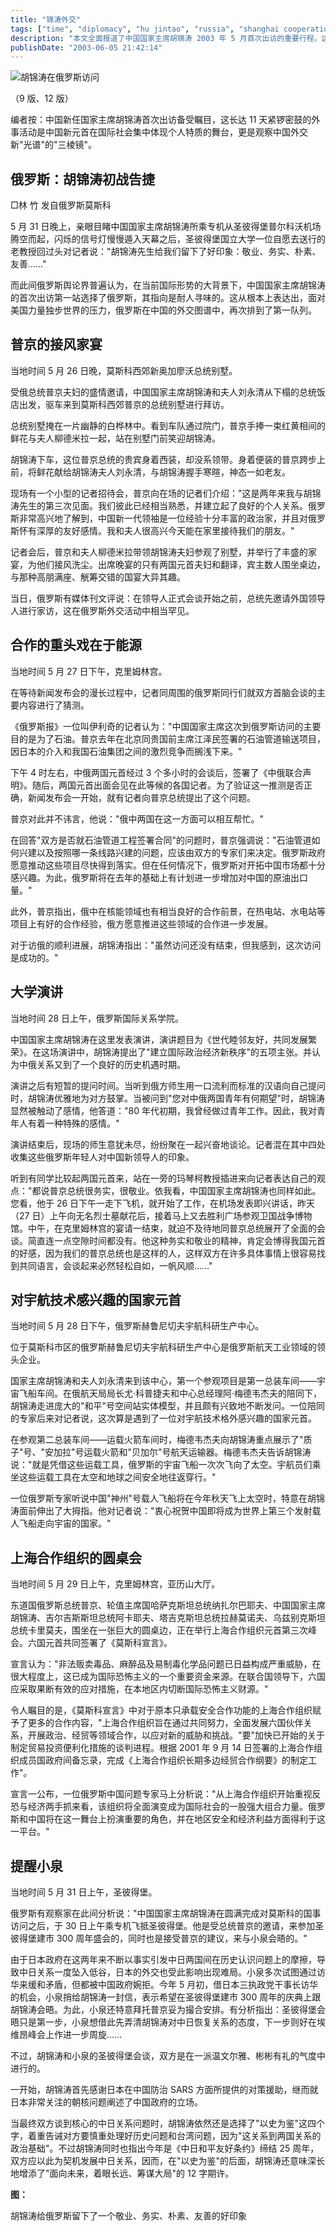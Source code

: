 ```yaml
---
title: "锦涛外交"
tags: ["time", "diplomacy", "hu jintao", "russia", "shanghai cooperation organization", "japan", "foreign policy", "china"]
description: "本文全面报道了中国国家主席胡锦涛 2003 年 5 月首次出访的重要行程。这次为期 11 天的外交之旅首站选择俄罗斯，展现了中国新一代领导层的外交优先序。报道详细记录了胡锦涛与普京的私人家宴、两国在能源领域的战略合作、胡锦涛在俄罗斯国际关系学院的重要演讲、对俄罗斯航天中心的访问以及上海合作组织峰会。特别关注了胡锦涛在圣彼得堡与日本首相小泉纯一郎的会晤，胡在会上以“以史为鉴，面向未来，着眼长远、筹谋大局“的十六字方针表达了对中日关系的期许。本次出访树立了胡锦涛“敬业、务实、朴素、友善“的国际形象，标志着中国外交新篇章的开启。"
publishDate: "2003-06-05 21:42:14"
---
```


![胡锦涛在俄罗斯访问](http://www.nanfangdaily.com.cn/zm/20030605/xw/tx/200306050759_195561.JPG)

（9 版、12 版）

编者按：中国新任国家主席胡锦涛首次出访备受瞩目，这长达 11 天紧锣密鼓的外事活动是中国新元首在国际社会集中体现个人特质的舞台，更是观察中国外交新"光谱"的"三棱镜"。

## 俄罗斯：胡锦涛初战告捷

□林 竹 发自俄罗斯莫斯科

5 月 31 日晚上，亲眼目睹中国国家主席胡锦涛所乘专机从圣彼得堡普尔科沃机场腾空而起，闪烁的信号灯慢慢遁入天幕之后，圣彼得堡国立大学一位自愿去送行的老教授回过头对记者说："胡锦涛先生给我们留下了好印象：敬业、务实、朴素、友善……"

而此间俄罗斯舆论界普遍认为，在当前国际形势的大背景下，中国国家主席胡锦涛的首次出访第一站选择了俄罗斯，其指向是耐人寻味的。这从根本上表达出，面对美国力量独步世界的压力，俄罗斯在中国的外交图谱中，再次排到了第一队列。

## 普京的接风家宴

当地时间 5 月 26 日晚，莫斯科西郊新奥加廖沃总统别墅。

受俄总统普京夫妇的盛情邀请，中国国家主席胡锦涛和夫人刘永清从下榻的总统饭店出发，驱车来到莫斯科西郊普京的总统别墅进行拜访。

总统别墅掩在一片幽静的白桦林中。看到车队通过院门，普京手捧一束红黄相间的鲜花与夫人柳德米拉一起，站在别墅门前笑迎胡锦涛。

胡锦涛下车，这位普京总统的贵宾身着西装，却没系领带。身着便装的普京跨步上前，将鲜花献给胡锦涛夫人刘永清，与胡锦涛握手寒暄，神态一如老友。

现场有一个小型的记者招待会，普京向在场的记者们介绍："这是两年来我与胡锦涛先生的第三次见面。我们彼此已经相当熟悉，并建立起了良好的个人关系。俄罗斯非常高兴地了解到，中国新一代领袖是一位经验十分丰富的政治家，并且对俄罗斯怀有深厚的友好感情。我和夫人很高兴今天能在家里接待我们的朋友。"

记者会后，普京和夫人柳德米拉带领胡锦涛夫妇参观了别墅，并举行了丰盛的家宴，为他们接风洗尘。出席晚宴的只有两国元首夫妇和翻译，宾主数人围坐桌边，与那种高朋满座、觥筹交错的国宴大异其趣。

当日，俄罗斯有媒体刊文评说：在领导人正式会谈开始之前，总统先邀请外国领导人进行家访，这在俄罗斯外交活动中相当罕见。

## 合作的重头戏在于能源

当地时间 5 月 27 日下午，克里姆林宫。

在等待新闻发布会的漫长过程中，记者同周围的俄罗斯同行们就双方首脑会谈的主要内容进行了猜测。

《俄罗斯报》一位叫伊利奇的记者认为："中国国家主席这次到俄罗斯访问的主要目的是为了石油。普京去年在北京同贵国前主席江泽民签署的石油管道输送项目，因日本的介入和我国石油集团之间的激烈竞争而搁浅下来。"

下午 4 时左右，中俄两国元首经过 3 个多小时的会谈后，签署了《中俄联合声明》。随后，两国元首出面会见在此等候的各国记者。为了验证这一推测是否正确，新闻发布会一开始，就有记者向普京总统提出了这个问题。

普京对此并不讳言，他说："俄中两国在这一方面可以相互帮忙。"

在回答"双方是否就石油管道工程签署合同"的问题时，普京强调说："石油管道如何兴建以及按照哪一条线路兴建的问题，应该由双方的专家们来决定。俄罗斯政府愿意推动这些项目尽快得到落实。但在任何情况下，俄罗斯对开拓中国市场都十分感兴趣。为此，俄罗斯将在去年的基础上有计划进一步增加对中国的原油出口量。"

此外，普京指出，俄中在核能领域也有相当良好的合作前景，在热电站、水电站等项目上有好的合作经验，俄方愿意推进这些领域的合作进一步发展。

对于访俄的顺利进展，胡锦涛指出："虽然访问还没有结束，但我感到，这次访问是成功的。"

## 大学演讲

当地时间 28 日上午，俄罗斯国际关系学院。

中国国家主席胡锦涛在这里发表演讲，演讲题目为《世代睦邻友好，共同发展繁荣》。在这场演讲中，胡锦涛提出了"建立国际政治经济新秩序"的五项主张。并认为中俄关系又到了一个良好的历史机遇时期。

演讲之后有短暂的提问时间。当听到俄方师生用一口流利而标准的汉语向自己提问时，胡锦涛优雅地为对方鼓掌。当被问到"您对中俄两国青年有何期望"时，胡锦涛显然被触动了感情，他答道："80 年代初期，我曾经做过青年工作。因此，我对青年人有着一种特殊的感情。"

演讲结束后，现场的师生意犹未尽，纷纷聚在一起兴奋地谈论。记者混在其中四处收集这些俄罗斯年轻人对中国新领导人的印象。

听到有同学比较起两国元首来，站在一旁的玛琴柯教授插进来向记者表达自己的观点："都说普京总统很务实，很敬业。依我看，中国国家主席胡锦涛也同样如此。您看，他于 26 日下午一走下飞机，就开始了工作，在机场发表即兴讲话，昨天（27 日）上午向无名烈士墓献花后，接着马上又去胜利广场参观卫国战争博物馆。中午，在克里姆林宫的宴请一结束，就迫不及待地同普京总统展开了全面的会谈。简直连一点空隙时间都没有。他这种务实和敬业的精神，肯定会博得我国元首的好感，因为我们的普京总统也是这样的人，这样双方在许多具体事情上很容易找到共同语言，会谈起来必然轻松自如，一帆风顺……"

## 对宇航技术感兴趣的国家元首

当地时间 5 月 28 日下午，俄罗斯赫鲁尼切夫宇航科研生产中心。

位于莫斯科市区的俄罗斯赫鲁尼切夫宇航科研生产中心是俄罗斯航天工业领域的领头企业。

国家主席胡锦涛和夫人刘永清来到该中心，第一个参观项目是第一总装车间——宇宙飞船车间。在俄航天局局长尤·科普捷夫和中心总经理阿·梅德韦杰夫的陪同下，胡锦涛走进庞大的"和平"号空间站实体模型，并且颇有兴致地不断发问。一位陪同的专家后来对记者说，这次算是遇到了一位对宇航技术格外感兴趣的国家元首。

在参观第二总装车间——运载火箭车间时，梅德韦杰夫向胡锦涛重点展示了"质子"号、"安加拉"号运载火箭和"贝加尔"号航天运输器。梅德韦杰夫告诉胡锦涛说："就是凭借这些运载工具，俄罗斯的宇宙飞船一次次飞向了太空。宇航员们乘坐这些运载工具在太空和地球之间安全地往返穿行。"

一位俄罗斯专家听说中国"神州"号载人飞船将在今年秋天飞上太空时，特意在胡锦涛面前伸出了大拇指。他对记者说："衷心祝贺中国即将成为世界上第三个发射载人飞船走向宇宙的国家。"

## 上海合作组织的圆桌会

当地时间 5 月 29 日上午，克里姆林宫，亚历山大厅。

东道国俄罗斯总统普京、轮值主席国哈萨克斯坦总统纳扎尔巴耶夫、中国国家主席胡锦涛、吉尔吉斯斯坦总统阿卡耶夫、塔吉克斯坦总统拉赫莫诺夫、乌兹别克斯坦总统卡里莫夫，围坐在一张巨大的圆桌边，正在举行上海合作组织元首第三次峰会。六国元首共同签署了《莫斯科宣言》。

宣言认为："非法贩卖毒品、麻醉品及易制毒化学品问题已日益构成严重威胁，在很大程度上，这已成为国际恐怖主义的一个重要资金来源。在联合国领导下，六国应采取果断有效的应对措施，在本地区内切断国际恐怖主义财源。"

令人瞩目的是，《莫斯科宣言》中对于原本只承载安全合作功能的上海合作组织赋予了更多的合作内容，"上海合作组织旨在通过共同努力，全面发展六国伙伴关系，开展政治、经贸等领域合作，以应对新的威胁和挑战。"要"加快已开始的关于制定贸易投资便利化措施的谈判进程。根据 2001 年 9 月 14 日签署的上海合作组织成员国政府间备忘录，完成《上海合作组织长期多边经贸合作纲要》的制定工作"。

宣言一公布，一位俄罗斯中国问题专家马上分析说："从上海合作组织开始重视反恐与经济两手抓来看，该组织将全面演变成为国际社会的一股强大组合力量。俄罗斯和中国将在这一舞台上扮演重要的角色，并在地区安全和经济利益方面得利于这一平台。"

## 提醒小泉

当地时间 5 月 31 日上午，圣彼得堡。

俄罗斯有观察家在此间分析说："中国国家主席胡锦涛在圆满完成对莫斯科的国事访问之后，于 30 日上午乘专机飞抵圣彼得堡。他是受总统普京的邀请，来参加圣彼得堡建市 300 周年盛会的，同时也是接受普京的建议，来与小泉会晤的。"

由于日本政府在这两年来不断以事实引发中日两国间在历史认识问题上的摩擦，导致中日关系一度坠入低谷，日本的外交也受此影响出现难局。小泉多次试图通过访华来缓和矛盾，但都被中国政府婉拒。今年 5 月初，借日本三执政党干事长访华的机会，小泉捎给胡锦涛一封信，表示希望在圣彼得堡建市 300 周年的庆典上跟胡锦涛会晤。为此，小泉还特意拜托普京妥为撮合安排。有分析指出：圣彼得堡会晤只是第一步，小泉想借此先弄清胡锦涛对中日恢复关系的态度，下一步则好在埃维昂峰会上作进一步周旋……

不过，胡锦涛和小泉的圣彼得堡会谈，双方是在一派温文尔雅、彬彬有礼的气度中进行的。

一开始，胡锦涛首先感谢日本在中国防治 SARS 方面所提供的对策援助，继而就日本非常关注的朝核问题阐述了中国政府的立场。

当最终双方谈到核心的中日关系问题时，胡锦涛依然还是选择了"以史为鉴"这四个字，着重告诫对方要慎重处理好历史问题和台湾问题，因为"这关系到两国关系的政治基础"。不过胡锦涛同时也指出今年是《中日和平友好条约》缔结 25 周年，双方应以此为契机发展中日关系，因而，在"以史为鉴"的后面，胡锦涛还意味深长地增添了"面向未来，着眼长远、筹谋大局"的 12 字期许。

**图：**

胡锦涛给俄罗斯留下了一个敬业、务实、朴素、友善的好印象
